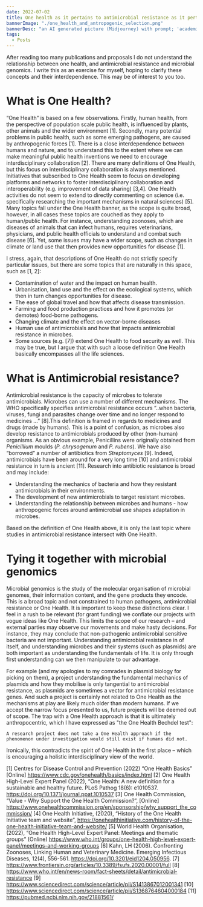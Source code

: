 ```yaml
---
date: 2022-07-02
title: One health as it pertains to antimicrobial resistance as it pertains to microbial genomics
bannerImage: "./one_health_and_antropogenic_selection.png"
bannerDesc: "an AI generated picture (Midjourney) with prompt; 'academic lecture  with crowds :: interior :: in blue by vermeer'. You can share and adapt this image following a CC BY-SA 4.0 licence."
tags:
  - Posts
---
```


After reading too many publications and proposals I do not understand the relationship between one health, and antimicrobial resistance and microbial genomics. I write this as an exercise for myself, hoping to clarify these concepts and their interdependence. This may be of interest to you too. 

# What is One Health?
“One Health” is based on a few observations. Firstly, human health, from the perspective of population scale public health, is influenced by plants, other animals and the wider environment [1]. Secondly, many potential problems in public health, such as some emerging pathogens, are caused by anthropogenic forces [1]. There is a close interdependence between humans and nature, and to understand this to the extent where we can make meaningful public health inventions we need to encourage interdisciplinary collaboration [2]. There are many definitions of One Health, but this focus on interdisciplinary collaboration is always mentioned. Initiatives that subscribed to One Health seem to focus on developing platforms and networks to foster interdisciplinary collaboration and interoperability (e.g. improvement of data sharing) [3,4]. One Health activities do not seem to extend to directly commenting on science (i.e. specifically researching the important mechanisms in natural sciences) [5]. Many topics fall under the One Health banner, as the scope is quite broad, however, in all cases these topics are couched as they apply to human/public health. For instance, understanding zoonoses, which are diseases of animals that can infect humans, requires veterinarians, physicians, and public health officials to understand and combat such disease [6]. Yet, some issues may have a wider scope, such as changes in climate or land use that then provides new opportunities for disease [1].

I stress, again, that descriptions of One Health do not strictly specify particular issues, but there are some topics that are naturally in this space, such as [1, 2]: 

* Contamination of water and the impact on human health.
* Urbanisation, land use and the effect on the ecological systems, which then in turn changes opportunities for disease.  
* The ease of global travel and how that affects disease transmission. 
* Farming and food production practices and how it promotes (or demotes) food-borne pathogens. 
* Changing climate and the effect on vector-borne diseases 
* Human use of antimicrobials and how that impacts antimicrobial resistance in microbes. 
* Some sources (e.g. [7]) extend One Health to food security as well. This may be true, but I argue that with such a loose definition One Health basically encompasses all the life sciences. 

# What is Antimicrobial resistance?
Antimicrobial resistance is the capacity of microbes to tolerate antimicrobials. Microbes can use a number of different mechanisms. The WHO specifically specifies antimicrobial resistance occurs “..when bacteria, viruses, fungi and parasites change over time and no longer respond to medicines ...” [8].This definition is framed in regards to medicines and drugs (made by humans). This is a point of confusion, as microbes also develop resistance to antimicrobials produced by other (non-human) organisms. As an obvious example, Penicillins were originally obtained from *Penicillium* moulds (*P. chrysogenum* and *P. rubens*). We have also “borrowed” a number of antibiotics from *Streptomyces* [9]. Indeed, antimicrobials have been around for a very long time [10] and antimicrobial resistance in turn is ancient [11]. Research into antibiotic resistance is broad and may include: 

* Understanding the mechanics of bacteria and how they resistant antimicrobials in their environments. 
* The development of new antimicrobials to target resistant microbes. 
* Understanding the relationship between microbes and humans - how anthropogenic forces around antimicrobial use shapes adaptation in microbes. 

Based on the definition of One Health above, it is only the last topic where studies in antimicrobial resistance intersect with One Health. 

# Tying it together with microbial genomics 
Microbial genomics is the study of the molecular organisation of microbial genomes, their information content, and the gene products they encode. This is a broad topic and not constrained to human pathogens, antimicrobial resistance or One Health. It is important to keep these distinctions clear. I feel in a rush to be relevant (for grant funding) we conflate our projects with vogue ideas like One Health. This limits the scope of our research – and external parties may observe our movements and make hasty decisions. For instance, they may conclude that non-pathogenic antimicrobial sensitive bacteria are not important. Understanding antimicrobial resistance in of itself, and understanding microbes and their systems (such as plasmids) are both important as understanding the fundamentals of life. It is only through first understanding can we then manipulate to our advantage. 

For example (and my apologies to my comrades in plasmid biology for picking on them), a project understanding the fundamental mechanics of plasmids and how they mobilise is only tangential to antimicrobial resistance, as plasmids are sometimes a vector for antimicrobial resistance genes. And such a project is certainly not related to One Health as the mechanisms at play are likely much older than modern humans. If we accept the narrow focus presented to us, future projects will be deemed out of scope. The trap with a One Health approach is that it is ultimately anthropocentric, which I have expressed as "the One Health Bechdel test": 

```
A research project does not take a One Health approach if the phenomenon under investigation would still exist if humans did not. 
```

Ironically, this contradicts the spirit of One Health in the first place – which is encouraging a holistic interdisciplinary view of the world.


[1] Centres for Disease Control and Prevention (2022) “One Health Basics” [Online]  https://www.cdc.gov/onehealth/basics/index.html
[2] One Health High-Level Expert Panel (2022), “One Health: A new definition for a sustainable and healthy future. PLoS Pathog 18(6): e1010537. https://doi.org/10.1371/journal.ppat.1010537
[3] One Health Commission, “Value - Why Support the One Health Commission?”,  [Online] https://www.onehealthcommission.org/en/sponsorship/why_support_the_commission/ 
[4] One Health Initiative, (2020), “History of the One Health Initiative team and website”, https://onehealthinitiative.com/history-of-the-one-health-initiative-team-and-website/
[5] World Health Organisation, (2022), “One Health High-Level Expert Panel: Meetings and thematic groups” (Online) https://www.who.int/groups/one-health-high-level-expert-panel/meetings-and-working-groups
[6] Kahn, LH (2006). Confronting Zoonoses, Linking Human and Veterinary Medicine. Emerging Infectious Diseases, 12(4), 556-561. https://doi.org/10.3201/eid1204.050956.
[7] https://www.frontiersin.org/articles/10.3389/fsufs.2020.00001/full
[8] https://www.who.int/en/news-room/fact-sheets/detail/antimicrobial-resistance
[9] https://www.sciencedirect.com/science/article/pii/S1413867012001341
[10]  https://www.sciencedirect.com/science/article/pii/S1368764604000184
[11] https://pubmed.ncbi.nlm.nih.gov/21881561/ 







